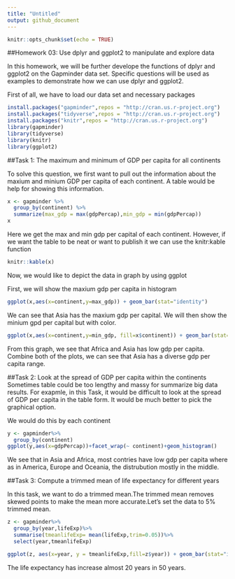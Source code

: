 ```yaml
---
title: "Untitled"
output: github_document
---
```


```r
knitr::opts_chunk$set(echo = TRUE)
```
##Homework 03: Use dplyr and ggplot2 to manipulate and explore data

In this homework, we will be further develope the functions of dplyr and ggplot2 on the Gapminder data set. Specific questions will be used as examples to demonstrate how we can use dplyr and ggplot2. 

First of all, we have to load our data set and necessary packages
```r
install.packages("gapminder",repos = "http://cran.us.r-project.org")
install.packages("tidyverse",repos = "http://cran.us.r-project.org")
install.packages("knitr",repos = "http://cran.us.r-project.org")
library(gapminder)
library(tidyverse)
library(knitr)
library(ggplot2)
```

##Task 1: The maximum and minimum of GDP per capita for all continents

To solve this question, we first want to pull out the information about the maxium and minium GDP per capita of each continent. A table would be help for showing this information. 

```r
x <- gapminder %>%
  group_by(continent) %>%
  summarize(max_gdp = max(gdpPercap),min_gdp = min(gdpPercap))
x
```
Here we get the max and min gdp per capital of each continent. However, if we want the table to be neat or want to publish it we can use the knitr:kable function 

```r
knitr::kable(x)

```
Now, we would like to depict the data in graph by using ggplot 

First, we will show the maxium gdp per capita in histogram 

```r
ggplot(x,aes(x=continent,y=max_gdp)) + geom_bar(stat="identity")
```
We can see that Asia has the maxium gdp per capital. We will then show the minium gpd per capital but with color.
```r
ggplot(x,aes(x=continent,y=min_gdp, fill=x$continent)) + geom_bar(stat="identity")
```

From this graph, we see that Africa and Asia has low gdp per capita. Combine both of the plots, we can see that Asia has a diverse gdp per capita range. 

##Task 2: Look at the spread of GDP per capita within the continents
Sometimes table could be too lengthy and massy for summarize big data results. For exapmle, in this Task, it would be difficult to look at the spread of GDP per capita in the table form. It would be much better to pick the graphical option. 

We would do this by each continent 

```r
y <- gapminder%>%
  group_by(continent)
ggplot(y,aes(x=gdpPercap))+facet_wrap(~ continent)+geom_histogram() 
```
We see that in Asia and Africa, most contries have low gdp per capita where as in America, Europe and Oceania, the distrubution mostly in the middle. 


##Task 3: Compute a trimmed mean of life expectancy for different years

In this task, we want to do a trimmed mean.The trimmed mean removes skewed points to make the mean more accurate.Let's set the data to 5% trimmed mean. 

```r
z <- gapminder%>%
  group_by(year,lifeExp)%>%
  summarise(tmeanlifeExp= mean(lifeExp,trim=0.05))%>%
  select(year,tmeanlifeExp)

ggplot(z, aes(x=year, y = tmeanlifeExp,fill=z$year)) + geom_bar(stat="identity")

```

The life expectancy has increase almost 20 years in 50 years. 

